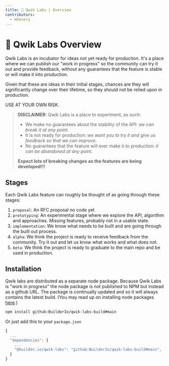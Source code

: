 ```yaml
---
title: 🧪 Qwik Labs | Overview
contributors:
  - mhevery
---
```


# 🧪 Qwik Labs Overview

Qwik Labs is an incubator for ideas not yet ready for production. It's a place where we can publish our "work in progress" so the community can try it out and provide feedback, without any guarantees that the feature is stable or will make it into production. 

Given that these are ideas in their initial stages, chances are they will significantly change over their lifetime, so they should not be relied upon in production. 

USE AT YOUR OWN RISK.

> **DISCLAIMER:** Qwik Labs is a place to experiment, as such:
> - We make no guarantees about the stability of the API: _we can break it at any point._
> - It is not ready for production: _we want you to try it and give us feedback so that we can improve._
> - No guarantees that the feature will ever make it to production: _it can be abandoned at any point._
>
> **Expect lots of breaking changes as the features are being developed!!!**

## Stages

Each Qwik Labs feature can roughly be thought of as going through these stages:
1. `proposal`: An RFC proposal no code yet
2. `prototyping`: An experimental stage where we explore the API, algorithm and approaches. Missing features, probably not in a usable state.
3. `implementation`: We know what needs to be built and are going through the built out process.
4. `alpha`: We think the project is ready to receive feedback from the community. Try it out and let us know what works and what does not.
5. `beta`: We think the project is ready to graduate to the main repo and be used in production.

## Installation

Qwik labs are distributed as a separate node package. Because Qwik Labs is "work in progress" the node package is not published to NPM but instead as a github URL. The package is continually updated and so it will always contains the latest build. (You may read up on installing node packages [here](https://docs.npmjs.com/cli/v8/commands/npm-install).)


```sh
npm install github:BuilderIo/qwik-labs-build#main
```

Or just add this to your `package.json`

```javascript
{
  ...
  "dependencies": {
    ...
    "@builder.io/qwik-labs": "github:BuilderIo/qwik-labs-build#main",
  }
}
```